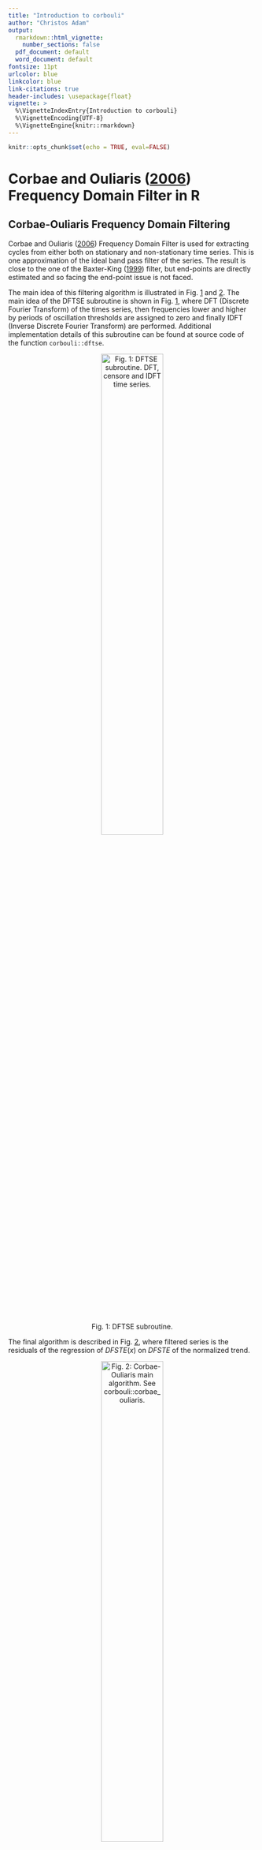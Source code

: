```yaml
---
title: "Introduction to corbouli"
author: "Christos Adam"
output:
  rmarkdown::html_vignette:
    number_sections: false
  pdf_document: default
  word_document: default
fontsize: 11pt
urlcolor: blue
linkcolor: blue
link-citations: true
header-includes: \usepackage{float}
vignette: >
  %\VignetteIndexEntry{Introduction to corbouli}
  %\VignetteEncoding{UTF-8}
  %\VignetteEngine{knitr::rmarkdown}
---
```


```r
knitr::opts_chunk$set(echo = TRUE, eval=FALSE)
```

# **Corbae and Ouliaris ([2006](#ref-corbae2006)) Frequency Domain Filter in R**

## **Corbae-Ouliaris Frequency Domain Filtering**

Corbae and Ouliaris ([2006](#ref-corbae2006)) Frequency
Domain Filter is used for extracting cycles from either both on stationary and
non-stationary time series. This is one approximation of the ideal band pass
filter of the series. The result is close to the one of the Baxter-King
([1999](#ref-baxter1999)) filter, but end-points are directly estimated and so
facing the end-point issue is not faced.

The main idea of this filtering algorithm is illustrated
in Fig. [1](#ref-Figure1) and [2](#ref-Figure2). The main idea of the DFTSE
subroutine is shown in Fig. [1](#ref-Figure1), where DFT (Discrete
Fourier Transform) of the times series, then frequencies lower and higher
by periods of oscillation thresholds are assigned to zero and finally IDFT
(Inverse Discrete Fourier Transform) are performed. Additional implementation
details of this subroutine can be found at source code of the function
`corbouli::dftse`.

<p align="center">
    <img src="figure1.png"
    alt="Fig. 1: DFTSE subroutine. DFT, censore and IDFT time series."
    width="50%"/>
</p>
<p class="caption" align="center">
<span id="ref-Figure1"></span>Fig. 1: DFTSE subroutine.
</p>

The final algorithm is described in Fig. [2](#ref-Figure2),
where filtered series is the residuals of the regression of $DFSTE(x)$ on
$DFSTE$ of the normalized trend.

<p align="center">
    <img src="figure2.png"
    alt="Fig. 2: Corbae-Ouliaris main algorithm. See corbouli::corbae_ouliaris."
    width="50%"/>
</p>
<p class="caption" align="center">
<span id="ref-Figure2"></span>Fig. 2: Corbae-Ouliaris main algorithm.
</p>

The minimum and the maximum periods of oscillation should be determined when
using this method, so as to irrelevant to filtering frequencies are removed.
As an example from Shaw ([1947](#ref-shaw1947)), a business cycle usually has
a lower period of 1.5 years and a higher period of 8 years. This information can
be used while for filtering as expressed from the following
Table [1](#ref-table1).

<table style="width: 368px; vertical-align: middle;
text-align: center; margin-left: auto; margin-right: auto;" border="1"
align="center">
<tbody>
<tr style="height: 26.75px;">
<td style="width: 136.65px; height: 26px;" align="center">
                                              &nbsp;<b>Sample Frequency</b></td>
<td style="width: 136.65px; height: 26px;" align="center"><b>Lower</b></td>
<td style="width: 136.65px; height: 26px;" align="center"><b>Higher</b></td>
</tr>
<tr style="height: 26px;" align="center">
<td style="width: 136.65px; height: 26px;" align="center">
                                                         &nbsp;<b>Month</b></td>
<td style="width: 136.65px; height: 26px;" align="center">18</td>
<td style="width: 136.65px; height: 26px;" align="center">96</td>
</tr>
<tr style="height: 26px;" align="center">
<td style="width: 136.65px; height: 26px;" align="center">
                                                       &nbsp;<b>Quarter</b></td>
<td style="width: 136.65px; height: 26px;" align="center">6</td>
<td style="width: 136.65px; height: 26px;" align="center">32</td>
</tr>
<tr style="height: 26px;" align="center">
<td style="width: 136.65px; height: 26px;" align="center">&nbsp;<b>Year</b></td>
<td style="width: 136.65px; height: 26px;" align="center">2</td>
<td style="width: 136.65px; height: 26px;" align="center">8</td>
</tr>
</tbody>
</table>
<p align="center">
  <span class="nocase" id="ref-table1">
    Table 1: Lower and higher periods of oscillation.
  </span>
</p>

The same table in fragments of $\pi$ can be transformed into the Table
[2](#ref-table2) using the $lower\ frequency = 2 / higher\ period$ and
$higher\ frequency = 2 / lower\ period$. For instance, for quarterly sampled
time series, we have $lower\ frequency = 2 / 32 = 0.0625$ and
$higher\ frequency = 2 / 6 = 0.3333$.

<table style="width: 368px; vertical-align: middle;
text-align: center; margin-left: auto; margin-right: auto;" border="1"
align="center">
<tbody>
<tr style="height: 26.75px;">
<td style="width: 136.65px; height: 26.75px;" align="center">
                                              &nbsp;<b>Sample Frequency</b></td>
<td style="width: 136.65px; height: 26.75px;">&nbsp;<b>Lower</b></td>
<td style="width: 136.65px; height: 26.75px;"><b>Higher</b></td>
</tr>
<tr style="height: 26px;" align="center">
<td style="width: 136.65px; height: 26px;" align="center">
                                                         &nbsp;<b>Month</b></td>
<td style="width: 136.65px; height: 26px;" align="center">0.0208</td>
<td style="width: 136.65px; height: 26px;" align="center">0.1111</td>
</tr>
<tr style="height: 26px;" align="center">
<td style="width: 136.65px; height: 26px;" align="center">
                                                       &nbsp;<b>Quarter</b></td>
<td style="width: 136.65px; height: 26px;" align="center">0.0625</td>
<td style="width: 136.65px; height: 26px;" align="center">0.3333 </td>
</tr>
<tr style="height: 26px;" align="center">
<td style="width: 136.65px; height: 26px;" align="center">&nbsp;<b>Year</b></td>
<td style="width: 136.65px; height: 26px;" align="center">0.25</td>
<td style="width: 136.65px; height: 26px;" align="center">1</td>
</tr>
</tbody>
</table>
<p align="center">
  <span class="nocase" id="ref-table2">
    Table 2: Low and high frequency in fragments of $\pi$.
  </span>
</p>

The longer the series, the more the long run frequency is expressed by a
lower frequency as fragment of $\pi$ equal to 0. Moreover, the output gap can be
expressed using higher frequency as fragment of $\pi$ equal to 1
([Ouliaris, 2009](#ref-ouliaris2009)).

## **Example**

For this example, the quarterly US GDP in billions of chained 2017 dollars
(Seasonally adjusted) will be used.

``` r
# Import package to workspace
library(corbouli)

# Import "USgdp" dataset
data(USgdp)

plot(USgdp, main = "Quarterly US GDP in billions of chained 2017 dollars
(Seasonally adjusted)", ylab = "", lwd  = 2)
```

<p align="center">
    <img src="figure3.png"
    alt="Fig. 3: USgdp dataset."
    width="50%"/>
</p>
<p class="caption" align="center">
<span id="ref-Figure3"></span>Fig. 3: USgdp dataset.
</p>

```r
# Extract cycles
co <- corbae_ouliaris(USgdp, low_freq = 0.0625, high_freq = 0.3333)

# Plot cycles of filtered series
plot(co,
     main = "Corbae-Ouliaris FD Filter cycles for USgdp",
     ylab = "",
     lwd  = 2)
```

<p align="center">
    <img src="figure4.png"
    alt="Fig. 4: Corbae-Ouliaris FD Filter cycles."
    width="50%"/>
</p>
<p class="caption" align="center">
<span id="ref-Figure4"></span>Fig. 4: Corbae-Ouliaris FD Filter cycles.
</p>

```r
# Plot real data with the ones after removing cycles
# Removing cycles from original data
USgdp_rmco <- USgdp - co

# Plot Original vs Decycled data
plot(USgdp, main = "Quarterly US GDP in billions of chained 2017 dollars
(Seasonally adjusted)", col = "black", lwd = 2, ylab = "")
lines(USgdp_rmco, col = adjustcolor("red", alpha.f = 0.7), lwd = 2)
legend(x = "topleft", lwd = 2, text.font = 2,
       col= adjustcolor(c("black","red"), alpha.f = 0.7),
       legend=c("Original data", "Decycled data"))
```
<p align="center">
    <img src="figure5.png"
    alt="Fig. 5: Original vs Decycled USgdp data."
    width="50%"/>
</p>
<p class="caption" align="center">
<span id="ref-Figure5"></span>Fig. 5: Original vs Decycled USgdp data.
</p>

As noted by Ouliaris ([2009](#ref-ouliaris2009)), for setting `high_freq = 1`
the output gap series than business cycle one will have higher volatility (Fig.
[6](#ref-Figure6)).

```r
# Extract output gap
og <- corbae_ouliaris(USgdp, low_freq = 0.0625, high_freq = 1)

# Plot Business cycle vs Output gap
plot(co, main = "Business cycle vs Output gap for USgdp",
     col = adjustcolor("blue", alpha.f = 0.7), lwd = 2, ylab = "")
lines(og, col = adjustcolor("orange", alpha.f = 0.7), lwd = 2)
legend(x = "bottomleft", lwd = 2, text.font = 2,
       col= adjustcolor(c("blue","orange"), alpha.f = 0.7),
       legend=c("Business cycle", "Output gap"))
```

<p align="center">
    <img src="figure6.png"
    alt="Fig. 6: Business cycle vs Output gap."
    width="50%"/>
</p>
<p class="caption" align="center">
<span id="ref-Figure6"></span>Fig. 6: Business cycle vs Output gap.
</p>

## **References**

Baxter, M., & King, R. (1999), <span class="nocase" id="ref-baxter1999">
Measuring Business Cycles: Approximate Band-Pass Filters for Economic Time
Series.</span> <em>Review of Economics and Statistics</em> <b>81</b>(4), pp.
575-593.

Corbae, D., Ouliaris, S., & Phillips, P. (2002),
<span class="nocase" id="ref-corbae2002"> Band Spectral Regression with
Trending-Data. <em>Econometrica</em> <b>70</b>(3), pp. 1067-1109.

Corbae, D. & Ouliaris, S. (2006),<span class="nocase" id="ref-corbae2006">
Extracting Cycles from Nonstationary Data,</span>in Corbae D., Durlauf S.N.,
& Hansen B.E. (eds.). <em>Econometric Theory and Practice: Frontiers of
Analysis and Applied Research</em>. Cambridge: Cambridge University Press, pp.
167–177. https://doi.org/10.1017/CBO9781139164863.008.

Ouliaris, S. (2009), <span class="nocase" id="ref-ouliaris2009">Ideal Band Pass
Filter For Stationary/Non-Stationary Series.</span>

Pérez Pérez, J. (2011), <span class="nocase" id="ref-perez2011">COULIARI: Stata
module to implement Corbae-Ouliaris frequency domain filter to time series
data.</span> <em>Statistical Software Components</em>, S457218, Boston College
Department of Economics.

Shaw, E.S. (1947), <span class="nocase" id="ref-shaw1947">Burns and Mitchell on
Business Cycles.</span> <em>Journal of Political Economy</em>, <b>55</b>(4):
pp. 281-298. https://doi.org/10.1086/256533.
